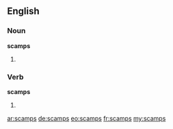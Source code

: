 ==English==

===Noun===
'''scamps'''

# {{plural of|[[scamp]]}}

===Verb===
'''scamps'''

# {{third-person singular of|[[scamp]]}}

[[ar:scamps]]
[[de:scamps]]
[[eo:scamps]]
[[fr:scamps]]
[[my:scamps]]